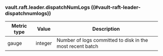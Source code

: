 ### vault.raft.leader.dispatchNumLogs ((#vault-raft-leader-dispatchnumlogs))

Metric type | Value   | Description
----------- | ------- | -----------
gauge       | integer | Number of logs committed to disk in the most recent batch